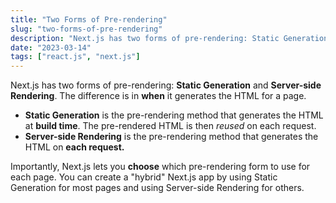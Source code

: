 ```yaml
---
title: "Two Forms of Pre-rendering"
slug: "two-forms-of-pre-rendering"
description: "Next.js has two forms of pre-rendering: Static Generation and Server-side Rendering. The difference is in when it generates the HTML for a page."
date: "2023-03-14"
tags: ["react.js", "next.js"]
---
```


Next.js has two forms of pre-rendering: **Static Generation** and **Server-side Rendering**. The difference is in **when** it generates the HTML for a page.

- **Static Generation** is the pre-rendering method that generates the HTML at **build time**. The pre-rendered HTML is then _reused_ on each request.
- **Server-side Rendering** is the pre-rendering method that generates the HTML on **each request.**

Importantly, Next.js lets you **choose** which pre-rendering form to use for each page. You can create a "hybrid" Next.js app by using Static Generation for most pages and using Server-side Rendering for others.
